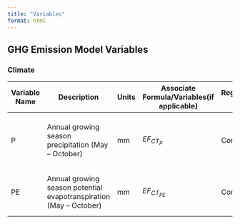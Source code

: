 ```yaml
---
title: "Variables"
format: html
---
```

## GHG Emission Model Variables

### Climate 

| **Variable Name** | **Description** | **Units** | **Associate Formula/Variables(if applicable)** | **Region/Country Specific** | **Data Source** | 
|--------------------|-----------------|-----------|-----------------------------|----------------------------|------------------|
| P | Annual growing season precipitation (May – October) | mm | $EF_{{CT}_{P}}$ | Common | Default(based on ecodistrict level) & External Source (NASA)| 
| PE | Annual growing season potential evapotranspiration (May – October)  | mm  | $EF_{{CT}_{PE}}$| Common | Default(based on ecodistrict level) & External Source(NASA) | 
